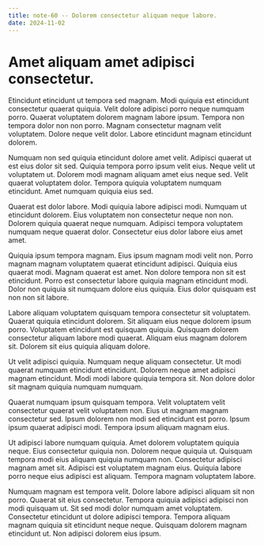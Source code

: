 ```yaml
---
title: note-60 -- Dolorem consectetur aliquam neque labore.
date: 2024-11-02
---
```


# Amet aliquam amet adipisci consectetur.

Etincidunt etincidunt ut tempora sed magnam. Modi quiquia est etincidunt consectetur quaerat quiquia. Velit dolore adipisci porro neque numquam porro. Quaerat voluptatem dolorem magnam labore ipsum. Tempora non tempora dolor non non porro. Magnam consectetur magnam velit voluptatem. Dolore neque velit dolor. Labore etincidunt magnam etincidunt dolorem.

Numquam non sed quiquia etincidunt dolore amet velit. Adipisci quaerat ut est eius dolor sit sed. Quiquia tempora porro ipsum velit eius. Neque velit ut voluptatem ut. Dolorem modi magnam aliquam amet eius neque sed. Velit quaerat voluptatem dolor. Tempora quiquia voluptatem numquam etincidunt. Amet numquam quiquia eius sed.

Quaerat est dolor labore. Modi quiquia labore adipisci modi. Numquam ut etincidunt dolorem. Eius voluptatem non consectetur neque non non. Dolorem quiquia quaerat neque numquam. Adipisci tempora voluptatem numquam neque quaerat dolor. Consectetur eius dolor labore eius amet amet.

Quiquia ipsum tempora magnam. Eius ipsum magnam modi velit non. Porro magnam magnam voluptatem quaerat etincidunt adipisci. Quiquia eius quaerat modi. Magnam quaerat est amet. Non dolore tempora non sit est etincidunt. Porro est consectetur labore quiquia magnam etincidunt modi. Dolor non quiquia sit numquam dolore eius quiquia. Eius dolor quisquam est non non sit labore.

Labore aliquam voluptatem quisquam tempora consectetur sit voluptatem. Quaerat quiquia etincidunt dolorem. Sit aliquam eius neque dolorem ipsum porro. Voluptatem etincidunt est quisquam quiquia. Quisquam dolorem consectetur aliquam labore modi quaerat. Aliquam eius magnam dolorem sit. Dolorem sit eius quiquia aliquam dolore.

Ut velit adipisci quiquia. Numquam neque aliquam consectetur. Ut modi quaerat numquam etincidunt etincidunt. Dolorem neque amet adipisci magnam etincidunt. Modi modi labore quiquia tempora sit. Non dolore dolor sit magnam quiquia numquam numquam.

Quaerat numquam ipsum quisquam tempora. Velit voluptatem velit consectetur quaerat velit voluptatem non. Eius ut magnam magnam consectetur sed. Ipsum dolorem non modi sed etincidunt est porro. Ipsum ipsum quaerat adipisci modi. Tempora ipsum aliquam magnam eius.

Ut adipisci labore numquam quiquia. Amet dolorem voluptatem quiquia neque. Eius consectetur quiquia non. Dolorem neque quiquia ut. Quisquam tempora modi eius aliquam quiquia numquam non. Consectetur adipisci magnam amet sit. Adipisci est voluptatem magnam eius. Quiquia labore porro neque eius adipisci est aliquam. Tempora magnam voluptatem labore.

Numquam magnam est tempora velit. Dolore labore adipisci aliquam sit non porro. Quaerat sit eius consectetur. Tempora quiquia adipisci adipisci non modi quisquam ut. Sit sed modi dolor numquam amet voluptatem. Consectetur etincidunt ut dolore adipisci tempora. Tempora aliquam magnam quiquia sit etincidunt neque neque. Quisquam dolorem magnam etincidunt ut. Non adipisci dolorem eius ipsum.

